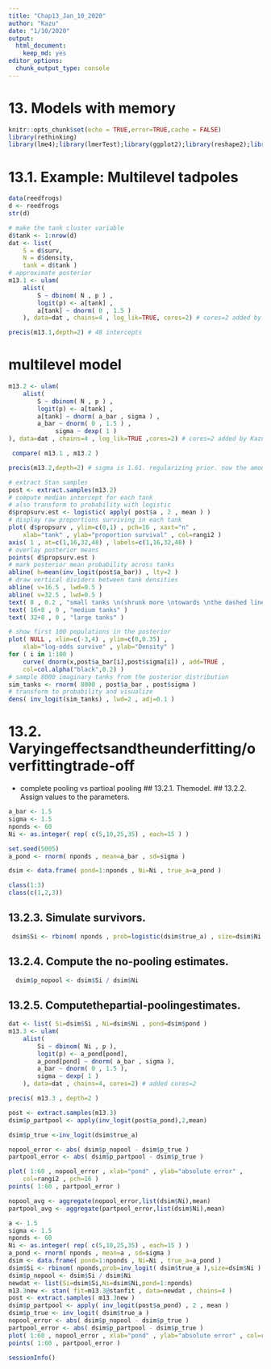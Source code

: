 ```yaml
---
title: "Chap13_Jan_10_2020"
author: "Kazu"
date: "1/10/2020"
output: 
  html_document: 
    keep_md: yes
editor_options: 
  chunk_output_type: console
---
```

# 13. Models with memory
```r
knitr::opts_chunk$set(echo = TRUE,error=TRUE,cache = FALSE)
library(rethinking)
library(lme4);library(lmerTest);library(ggplot2);library(reshape2);library(tidyverse);library(readr)
```

# 13.1. Example: Multilevel tadpoles

```r
data(reedfrogs)
d <- reedfrogs
str(d)
```

```r
# make the tank cluster variable
d$tank <- 1:nrow(d)
dat <- list(
    S = d$surv,
    N = d$density,
    tank = d$tank )
# approximate posterior
m13.1 <- ulam(
    alist(
        S ~ dbinom( N , p ) ,
        logit(p) <- a[tank] ,
        a[tank] ~ dnorm( 0 , 1.5 )
    ), data=dat , chains=4 , log_lik=TRUE, cores=2) # cores=2 added by Kazu
```


```r
precis(m13.1,depth=2) # 48 intercepts
```

#  multilevel model
```r
m13.2 <- ulam(
    alist(
        S ~ dbinom( N , p ) ,
        logit(p) <- a[tank] ,
        a[tank] ~ dnorm( a_bar , sigma ) ,
        a_bar ~ dnorm( 0 , 1.5 ) ,
             sigma ~ dexp( 1 )
), data=dat , chains=4 , log_lik=TRUE ,cores=2) # cores=2 added by Kazu
```

```r
 compare( m13.1 , m13.2 )
```

```r
precis(m13.2,depth=2) # sigma is 1.61. regularizing prior. now the amount of regu- larization has been learned from the data itself.
```

```r
# extract Stan samples
post <- extract.samples(m13.2)
# compute median intercept for each tank
# also transform to probability with logistic
d$propsurv.est <- logistic( apply( post$a , 2 , mean ) )
# display raw proportions surviving in each tank
plot( d$propsurv , ylim=c(0,1) , pch=16 , xaxt="n" ,
    xlab="tank" , ylab="proportion survival" , col=rangi2 )
axis( 1 , at=c(1,16,32,48) , labels=c(1,16,32,48) )
# overlay posterior means
points( d$propsurv.est )
# mark posterior mean probability across tanks
abline( h=mean(inv_logit(post$a_bar)) , lty=2 )
# draw vertical dividers between tank densities
abline( v=16.5 , lwd=0.5 )
abline( v=32.5 , lwd=0.5 )
text( 8 , 0.2 , "small tanks \n(shrunk more \ntowards \nthe dashed line)" ) # added text more by Kazu
text( 16+8 , 0 , "medium tanks" )
text( 32+8 , 0 , "large tanks" )
```

```r
# show first 100 populations in the posterior
plot( NULL , xlim=c(-3,4) , ylim=c(0,0.35) ,
    xlab="log-odds survive" , ylab="Density" )
for ( i in 1:100 )
    curve( dnorm(x,post$a_bar[i],post$sigma[i]) , add=TRUE ,
    col=col.alpha("black",0.2) )
# sample 8000 imaginary tanks from the posterior distribution
sim_tanks <- rnorm( 8000 , post$a_bar , post$sigma )
# transform to probability and visualize
dens( inv_logit(sim_tanks) , lwd=2 , adj=0.1 )
```

# 13.2. Varyingeffectsandtheunderfitting/overfittingtrade-off
* complete pooling vs partioal pooling
## 13.2.1. Themodel.
## 13.2.2. Assign values to the parameters.
```r
a_bar <- 1.5
sigma <- 1.5
nponds <- 60
Ni <- as.integer( rep( c(5,10,25,35) , each=15 ) )
```

```r
set.seed(5005)
a_pond <- rnorm( nponds , mean=a_bar , sd=sigma )
```

```r
dsim <- data.frame( pond=1:nponds , Ni=Ni , true_a=a_pond )
```

```r
class(1:3)
class(c(1,2,3))
```
## 13.2.3. Simulate survivors. 
```r
 dsim$Si <- rbinom( nponds , prob=logistic(dsim$true_a) , size=dsim$Ni )
```
## 13.2.4. Compute the no-pooling estimates.
```r
  dsim$p_nopool <- dsim$Si / dsim$Ni
```

## 13.2.5. Computethepartial-poolingestimates. 
```r
dat <- list( Si=dsim$Si , Ni=dsim$Ni , pond=dsim$pond )
m13.3 <- ulam(
    alist(
        Si ~ dbinom( Ni , p ),
        logit(p) <- a_pond[pond],
        a_pond[pond] ~ dnorm( a_bar , sigma ),
        a_bar ~ dnorm( 0 , 1.5 ),
        sigma ~ dexp( 1 )
    ), data=dat , chains=4, cores=2) # added cores=2
```

```r
precis( m13.3 , depth=2 )
```

```r
post <- extract.samples(m13.3)
dsim$p_partpool <- apply(inv_logit(post$a_pond),2,mean)
```

```r
dsim$p_true <-inv_logit(dsim$true_a)
```

```r
nopool_error <- abs( dsim$p_nopool - dsim$p_true )
partpool_error <- abs( dsim$p_partpool - dsim$p_true )
```

```r
plot( 1:60 , nopool_error , xlab="pond" , ylab="absolute error" ,
    col=rangi2 , pch=16 )
points( 1:60 , partpool_error )
```

```r
nopool_avg <- aggregate(nopool_error,list(dsim$Ni),mean)
partpool_avg <- aggregate(partpool_error,list(dsim$Ni),mean)
```

```r
a <- 1.5
sigma <- 1.5
nponds <- 60
Ni <- as.integer( rep( c(5,10,25,35) , each=15 ) )
a_pond <- rnorm( nponds , mean=a , sd=sigma )
dsim <- data.frame( pond=1:nponds , Ni=Ni , true_a=a_pond )
dsim$Si <- rbinom( nponds,prob=inv_logit( dsim$true_a ),size=dsim$Ni )
dsim$p_nopool <- dsim$Si / dsim$Ni
newdat <- list(Si=dsim$Si,Ni=dsim$Ni,pond=1:nponds)
m13.3new <- stan( fit=m13.3@stanfit , data=newdat , chains=4 )
post <- extract.samples( m13.3new )
dsim$p_partpool <- apply( inv_logit(post$a_pond) , 2 , mean )
dsim$p_true <- inv_logit( dsim$true_a )
nopool_error <- abs( dsim$p_nopool - dsim$p_true )
partpool_error <- abs( dsim$p_partpool - dsim$p_true )
plot( 1:60 , nopool_error , xlab="pond" , ylab="absolute error" , col=rangi2 , pch=16 )
points( 1:60 , partpool_error )
```

```r
sessionInfo()
```

